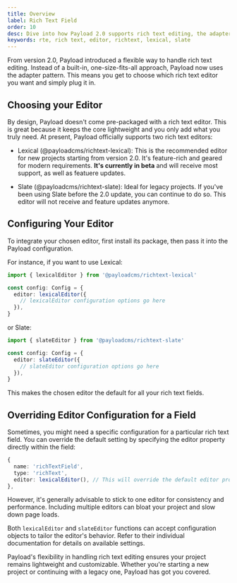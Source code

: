 ```yaml
---
title: Overview
label: Rich Text Field
order: 10
desc: Dive into how Payload 2.0 supports rich text editing, the adapter pattern, and choosing the right editor.
keywords: rte, rich text, editor, richtext, lexical, slate
---
```


From version 2.0, Payload introduced a flexible way to handle rich text editing. Instead of a built-in, one-size-fits-all approach, Payload now uses the adapter pattern. This means you get to choose which rich text editor you want and simply plug it in.

## Choosing your Editor

By design, Payload doesn't come pre-packaged with a rich text editor. This is great because it keeps the core lightweight and you only add what you truly need. At present, Payload officially supports two rich text editors:

- Lexical (@payloadcms/richtext-lexical): This is the recommended editor for new projects starting from version 2.0. It's feature-rich and geared for modern requirements. **It's currently in beta** and will receive most support, as well as featuere updates.

- Slate (@payloadcms/richtext-slate): Ideal for legacy projects. If you've been using Slate before the 2.0 update, you can continue to do so. This editor will not receive and feature updates anymore.

## Configuring Your Editor

To integrate your chosen editor, first install its package, then pass it into the Payload configuration.

For instance, if you want to use Lexical:

```ts
import { lexicalEditor } from '@payloadcms/richtext-lexical'

const config: Config = {
  editor: lexicalEditor({
    // lexicalEditor configuration options go here
  }),
}
```

or Slate:

```ts
import { slateEditor } from '@payloadcms/richtext-slate'

const config: Config = {
  editor: slateEditor({
    // slateEditor configuration options go here
  }),
}
```

This makes the chosen editor the default for all your rich text fields.

## Overriding Editor Configuration for a Field

Sometimes, you might need a specific configuration for a particular rich text field. You can override the default setting by specifying the editor property directly within the field:

```ts
{
  name: 'richTextField',
  type: 'richText',
  editor: lexicalEditor(), // This will override the default editor property set in the payload config.
},
```

However, it's generally advisable to stick to one editor for consistency and performance. Including multiple editors can bloat your project and slow down page loads.

Both `lexicalEditor` and `slateEditor` functions can accept configuration objects to tailor the editor's behavior. Refer to their individual documentation for details on available settings.

Payload's flexibility in handling rich text editing ensures your project remains lightweight and customizable. Whether you're starting a new project or continuing with a legacy one, Payload has got you covered.

